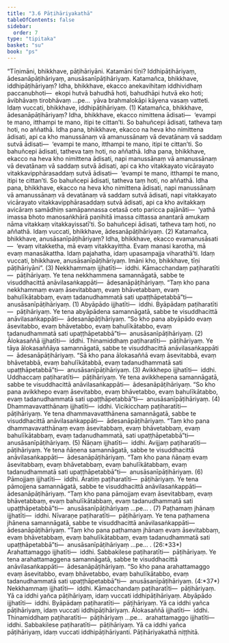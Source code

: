```yaml
---
title: "3.6 Pāṭihāriyakathā"
tableOfContents: false
sidebar:
  order: 7
type: "tipitaka"
basket: "su"
book: "ps"
---
```



<DynamicBreadcrumb />

<Division number="30" book="ps" bookNo="26" page="329">

<Paragraph number="1860" book="ps">
“Tīṇimāni, bhikkhave, pāṭihāriyāni. Katamāni tīṇi? Iddhipāṭihāriyaṃ, ādesanāpāṭihāriyaṃ, anusāsanīpāṭihāriyaṃ.
</Paragraph>

<Paragraph number="1861" book="ps">
<Emphasis>Katamañca, bhikkhave, iddhipāṭihāriyaṃ?</Emphasis> Idha, bhikkhave, ekacco anekavihitaṃ iddhividhaṃ paccanubhoti—  ekopi hutvā bahudhā hoti, bahudhāpi hutvā eko hoti; āvibhāvaṃ tirobhāvaṃ …pe…  yāva brahmalokāpi kāyena vasaṃ vatteti. Idaṃ vuccati, bhikkhave, iddhipāṭihāriyaṃ. (1)
</Paragraph>

<Paragraph number="1862" book="ps">
<Emphasis>Katamañca</Emphasis>, <Emphasis>bhikkhave, ādesanāpāṭihāriyaṃ?</Emphasis> Idha, bhikkhave, ekacco nimittena ādisati—  ‘evampi te mano, itthampi te mano, itipi te cittan’ti. So bahuñcepi ādisati, tatheva taṃ hoti, no aññathā. Idha pana, bhikkhave, ekacco na heva kho nimittena ādisati, api ca kho manussānaṃ vā amanussānaṃ vā devatānaṃ vā saddaṃ sutvā ādisati—  ‘evampi te mano, itthampi te mano, itipi te cittan’ti. So bahuñcepi ādisati, tatheva taṃ hoti, no aññathā. Idha pana, bhikkhave, ekacco na heva kho nimittena ādisati, napi manussānaṃ vā amanussānaṃ vā devatānaṃ vā saddaṃ sutvā ādisati, api ca kho vitakkayato vicārayato vitakkavipphārasaddaṃ sutvā ādisati—  ‘evampi te mano, itthampi te mano, itipi te cittan’ti. So bahuñcepi ādisati, tatheva taṃ hoti, no aññathā. Idha pana, bhikkhave, ekacco na heva kho nimittena ādisati, napi manussānaṃ vā amanussānaṃ vā devatānaṃ vā saddaṃ sutvā ādisati, napi vitakkayato vicārayato vitakkavipphārasaddaṃ sutvā ādisati, api ca kho avitakkaṃ avicāraṃ samādhiṃ samāpannassa cetasā ceto paricca pajānāti—  ‘yathā imassa bhoto manosaṅkhārā paṇihitā imassa cittassa anantarā amukaṃ nāma vitakkaṃ vitakkayissatī’ti. So bahuñcepi ādisati, tatheva taṃ hoti, no aññathā. Idaṃ vuccati, bhikkhave, ādesanāpāṭihāriyaṃ. (2)
</Paragraph>

<Paragraph number="1863" book="ps">
<Emphasis>Katamañca, bhikkhave, anusāsanīpāṭihāriyaṃ?</Emphasis> Idha, bhikkhave, ekacco evamanusāsati—  ‘evaṃ vitakketha, mā evaṃ vitakkayittha. Evaṃ manasi karotha, mā evaṃ manasākattha. Idaṃ pajahatha, idaṃ upasampajja viharathā’ti. Idaṃ vuccati, bhikkhave, anusāsanīpāṭihāriyaṃ. Imāni kho, bhikkhave, tīṇi pāṭihāriyāni”. (3)
</Paragraph>

</Division>
<Division number="31" book="ps" bookNo="26" page="335">

<Paragraph number="1864" book="ps">
Nekkhammaṃ ijjhatīti—  iddhi. Kāmacchandaṃ paṭiharatīti—  pāṭihāriyaṃ. Ye tena nekkhammena samannāgatā, sabbe te visuddhacittā anāvilasaṅkappāti—  ādesanāpāṭihāriyaṃ. “Taṃ kho pana nekkhammaṃ evaṃ āsevitabbaṃ, evaṃ bhāvetabbaṃ, evaṃ bahulīkātabbaṃ, evaṃ tadanudhammatā sati upaṭṭhāpetabbā”ti—  anusāsanīpāṭihāriyaṃ. (1)
</Paragraph>

<Paragraph number="1865" book="ps">
Abyāpādo ijjhatīti—  iddhi. Byāpādaṃ paṭiharatīti—  pāṭihāriyaṃ. Ye tena abyāpādena samannāgatā, sabbe te visuddhacittā anāvilasaṅkappāti—  ādesanāpāṭihāriyaṃ. “So kho pana abyāpādo evaṃ āsevitabbo, evaṃ bhāvetabbo, evaṃ bahulīkātabbo, evaṃ tadanudhammatā sati upaṭṭhāpetabbā”ti—  anusāsanīpāṭihāriyaṃ. (2)
</Paragraph>

<Paragraph number="1866" book="ps">
Ālokasaññā ijjhatīti—  iddhi. Thinamiddhaṃ paṭiharatīti—  pāṭihāriyaṃ. Ye tāya ālokasaññāya samannāgatā, sabbe te visuddhacittā anāvilasaṅkappāti—  ādesanāpāṭihāriyaṃ. “Sā kho pana ālokasaññā evaṃ āsevitabbā, evaṃ bhāvetabbā, evaṃ bahulīkātabbā, evaṃ tadanudhammatā sati upaṭṭhāpetabbā”ti—  anusāsanīpāṭihāriyaṃ. (3)
</Paragraph>

<Paragraph number="1867" book="ps">
Avikkhepo ijjhatīti—  iddhi. Uddhaccaṃ paṭiharatīti—  pāṭihāriyaṃ. Ye tena avikkhepena samannāgatā, sabbe te visuddhacittā anāvilasaṅkappāti—  ādesanāpāṭihāriyaṃ. “So kho pana avikkhepo evaṃ āsevitabbo, evaṃ bhāvetabbo, evaṃ bahulīkātabbo, evaṃ tadanudhammatā sati upaṭṭhāpetabbā”ti—  anusāsanīpāṭihāriyaṃ. (4)
</Paragraph>

<Paragraph number="1868" book="ps">
Dhammavavatthānaṃ ijjhatīti—  iddhi. Vicikicchaṃ paṭiharatīti—  pāṭihāriyaṃ. Ye tena dhammavavatthānena samannāgatā, sabbe te visuddhacittā anāvilasaṅkappāti—  ādesanāpāṭihāriyaṃ. “Taṃ kho pana dhammavavatthānaṃ evaṃ āsevitabbaṃ, evaṃ bhāvetabbaṃ, evaṃ bahulīkātabbaṃ, evaṃ tadanudhammatā, sati upaṭṭhāpetabbā”ti—  anusāsanīpāṭihāriyaṃ. (5)
</Paragraph>

<Paragraph number="1869" book="ps">
Ñāṇaṃ ijjhatīti—  iddhi. Avijjaṃ paṭiharatīti—  pāṭihāriyaṃ. Ye tena ñāṇena samannāgatā, sabbe te visuddhacittā anāvilasaṅkappāti—  ādesanāpāṭihāriyaṃ. “Taṃ kho pana ñāṇaṃ evaṃ āsevitabbaṃ, evaṃ bhāvetabbaṃ, evaṃ bahulīkātabbaṃ, evaṃ tadanudhammatā sati upaṭṭhāpetabbā”ti—  anusāsanīpāṭihāriyaṃ. (6)
</Paragraph>

<Paragraph number="1870" book="ps">
Pāmojjaṃ ijjhatīti—  iddhi. Aratiṃ paṭiharatīti—  pāṭihāriyaṃ. Ye tena pāmojjena samannāgatā, sabbe te visuddhacittā anāvilasaṅkappāti—  ādesanāpāṭihāriyaṃ. “Taṃ kho pana pāmojjaṃ evaṃ āsevitabbaṃ, evaṃ bhāvetabbaṃ, evaṃ bahulīkātabbaṃ, evaṃ tadanudhammatā sati upaṭṭhāpetabbā”ti—  anusāsanīpāṭihāriyaṃ …pe… . (7)
</Paragraph>

<Paragraph number="1871" book="ps">
Paṭhamaṃ jhānaṃ ijjhatīti—  iddhi. Nīvaraṇe paṭiharatīti—  pāṭihāriyaṃ. Ye tena paṭhamena jhānena samannāgatā, sabbe te visuddhacittā anāvilasaṅkappāti—  ādesanāpāṭihāriyaṃ. “Taṃ kho pana paṭhamaṃ jhānaṃ evaṃ āsevitabbaṃ, evaṃ bhāvetabbaṃ, evaṃ bahulīkātabbaṃ, evaṃ tadanudhammatā sati upaṭṭhāpetabbā”ti—  anusāsanīpāṭihāriyaṃ …pe… . (26:*33*)
</Paragraph>

<Paragraph number="1872" book="ps">
Arahattamaggo ijjhatīti—  iddhi. Sabbakilese paṭiharatīti—  pāṭihāriyaṃ. Ye tena arahattamaggena samannāgatā, sabbe te visuddhacittā anāvilasaṅkappāti—  ādesanāpāṭihāriyaṃ. “So kho pana arahattamaggo evaṃ āsevitabbo, evaṃ bhāvetabbo, evaṃ bahulīkātabbo, evaṃ tadanudhammatā sati upaṭṭhāpetabbā”ti—  anusāsanīpāṭihāriyaṃ. (4:*37*)
</Paragraph>

</Division>
<Division number="32" book="ps" bookNo="26" page="337">

<Paragraph number="1873" book="ps">
Nekkhammaṃ ijjhatīti—  iddhi. Kāmacchandaṃ paṭiharatīti—  pāṭihāriyaṃ. Yā ca iddhi yañca pāṭihāriyaṃ, idaṃ vuccati iddhipāṭihāriyaṃ. Abyāpādo ijjhatīti—  iddhi. Byāpādaṃ paṭiharatīti—  pāṭihāriyaṃ. Yā ca iddhi yañca pāṭihāriyaṃ, idaṃ vuccati iddhipāṭihāriyaṃ. Ālokasaññā ijjhatīti—  iddhi. Thinamiddhaṃ paṭiharatīti—  pāṭihāriyaṃ …pe…  arahattamaggo ijjhatīti—  iddhi. Sabbakilese paṭiharatīti—  pāṭihāriyaṃ. Yā ca iddhi yañca pāṭihāriyaṃ, idaṃ vuccati iddhipāṭihāriyanti.

</Paragraph>
</Division>

<Paragraph number="1874" type="center" book="ps">
Pāṭihāriyakathā niṭṭhitā.
</Paragraph>